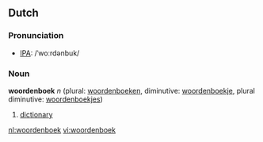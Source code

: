 ==Dutch==
=== Pronunciation ===
*[[w:IPA|IPA]]: /ˈwoːrdənbuk/

=== Noun ===
'''woordenboek''' ''n'' (plural: [[woordenboeken]], diminutive: [[woordenboekje]], plural diminutive: [[woordenboekjes]])

# [[dictionary]]

[[nl:woordenboek]]
[[vi:woordenboek]]